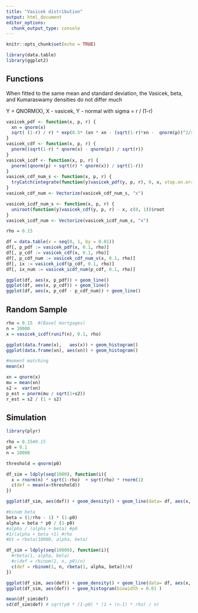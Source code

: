 ---
title: "Vasicek distribution"
output: html_document
editor_options: 
  chunk_output_type: console
---

```{r setup, include=FALSE}
knitr::opts_chunk$set(echo = TRUE)

library(data.table)
library(ggplot2)
```

## Functions
When fitted to the same mean and standard deviation, 
the Vasicek, beta, and Kumaraswamy densities do not differ much


Y = QNORM(X), X - vasicek, Y - normal with sigma = r / (1-r)
```{r functions}

vasicek_pdf <- function(x, p, r) {
  xn = qnorm(x)
  sqrt( (1-r) / r) * exp(0.5* (xn * xn - (sqrt(1-r)*xn -  qnorm(p))^2/r) )
}
vasicek_cdf <- function(x, p, r) {
  pnorm((sqrt(1-r) * qnorm(x) - qnorm(p)) / sqrt(r))
}
vasicek_icdf <- function(x, p, r) {
  pnorm((qnorm(p) + sqrt(r) * qnorm(x)) / sqrt(1-r))
}
vasicek_cdf_num_s <- function(x, p, r) {
  tryCatch(integrate(function(y)vasicek_pdf(y, p, r), 0, x, stop.on.error = FALSE)$value, error = function(e) NA)
}
vasicek_cdf_num <- Vectorize(vasicek_cdf_num_s, "x")

vasicek_icdf_num_s <- function(x, p, r) {
  uniroot(function(y)vasicek_cdf(y, p, r) - x, c(0, 1))$root 
}
vasicek_icdf_num <- Vectorize(vasicek_icdf_num_s, "x")

rho = 0.15 

df = data.table(x = seq(0, 1, by = 0.01))
df[, p_pdf := vasicek_pdf(x, 0.1, rho)]
df[, p_cdf := vasicek_cdf(x, 0.1, rho)]
df[, p_cdf_num := vasicek_cdf_num_v(x, 0.1, rho)]
df[, ix := vasicek_icdf(p_cdf, 0.1, rho)]
df[, ix_num := vasicek_icdf_num(p_cdf, 0.1, rho)]

ggplot(df, aes(x, p_pdf)) + geom_line()
ggplot(df, aes(x, p_cdf)) + geom_line()
ggplot(df, aes(x, p_cdf - p_cdf_num)) + geom_line()

```

## Random Sample

```{r sample, echo=FALSE}
rho = 0.15  #(Basel mortgages)
n = 10000
x = vasicek_icdf(runif(n), 0.1, rho)

ggplot(data.frame(x),   aes(x)) + geom_histogram()
ggplot(data.frame(xn), aes(xn)) + geom_histogram()

#moment matching
mean(x) 

xn = qnorm(x)
mu = mean(xn)
s2 =  var(xn)
p_est = pnorm(mu / sqrt(1+s2))
r_est = s2 / (1 + s2)

```


## Simulation

```{r simulation, echo=FALSE}
library(plyr)

rho = 0.15#0.15 
p0 = 0.1
n = 10000

threshold = qnorm(p0)

df_sim = ldply(seq(1000), function(i){
  x = rnorm(n) * sqrt(1-rho)  + sqrt(rho) * rnorm(1)
  c(def = mean(x<threshold))
})

ggplot(df_sim, aes(def)) + geom_density() + geom_line(data= df, aes(x, p_pdf), color = 'red')

#binom beta
beta = (1/rho - 1) * (1-p0)
alpha = beta * p0 / (1-p0)
#alpha / (alpha + beta) #p0
#1/(alpha + beta +1) #rho
#bt = rbeta(10000, alpha, beta)

df_sim = ldply(seq(10000), function(i){
  #rbeta(1, alpha, beta)
  #c(def = rbinom(1, n, p0)/n)
  c(def = rbinom(1, n, rbeta(1, alpha, beta))/n)
})

ggplot(df_sim, aes(def)) + geom_density() + geom_line(data= df, aes(x, p_pdf), color = 'red')
ggplot(df_sim, aes(def)) + geom_histogram(binwidth = 0.01 )

mean(df_sim$def)
sd(df_sim$def) # sqrt(p0 * (1-p0) * (1 + (n-1) * rho) / n)
```

